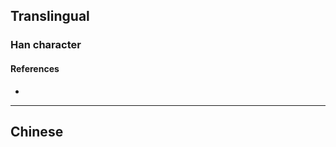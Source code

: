 {{character info/new}}
{{also|瀝}}
==Translingual==

===Han character===
{{Han char|rn=85|rad=水|as=04|sn=7|four=|canj=EMKS|ids=⿰氵历}}

====References====
* {{Han ref|kx=0612.121|hdz=31561.030|uh=6CA5|ud=27813}}

----

==Chinese==
{{zh-see|瀝}}